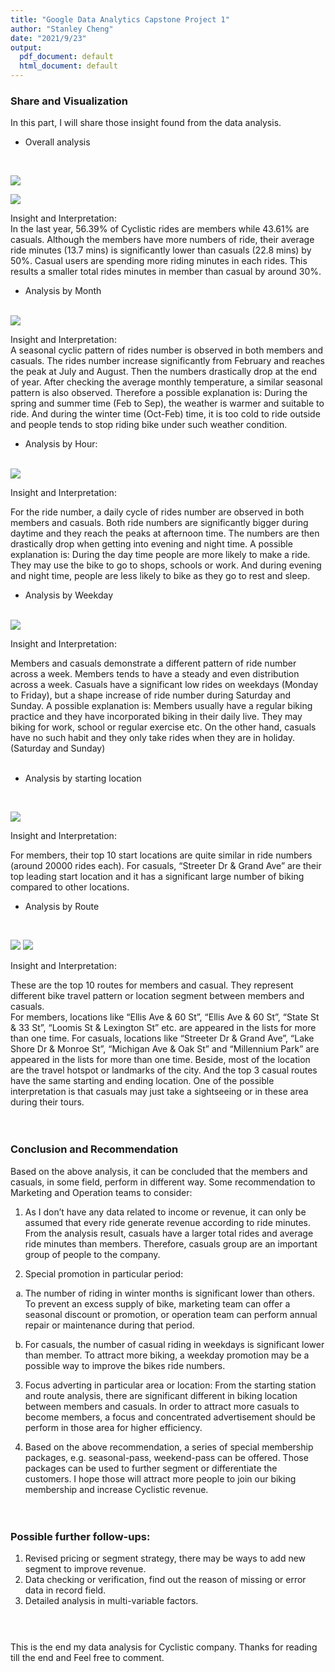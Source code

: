 ---
title: "Google Data Analytics Capstone Project 1"
author: "Stanley Cheng"
date: "2021/9/23"
output:
  pdf_document: default
  html_document: default
---

### Share and Visualization
In this part, I will share those insight found from the data analysis.

* Overall analysis 

<br>

![](C:/Users/2015002-1/Desktop/Personal/證書 Google Data Analysts/Course 8/Case 1/Graphs/overall_info_2.png)

![](C:/Users/2015002-1/Desktop/Personal/證書 Google Data Analysts/Course 8/Case 1/Graphs/overall_info_1.png)

 
Insight and Interpretation: \
In the last year, 56.39% of Cyclistic rides are members while 43.61% are casuals. Although the members have more numbers of ride, their average ride minutes (13.7 mins) is significantly lower than casuals (22.8 mins) by 50%. Casual users are spending more riding minutes in each rides. This results a smaller total rides minutes in member than casual by around 30%.
<br>

* Analysis by Month

<br>
![](C:/Users/2015002-1/Desktop/Personal/證書 Google Data Analysts/Course 8/Case 1/Graphs/month_1.png)
 
Insight and Interpretation: \
A seasonal cyclic pattern of rides number is observed in both members and casuals. The rides number increase significantly from February and reaches the peak at July and August. Then the numbers drastically drop at the end of year. 
After checking the average monthly temperature, a similar seasonal pattern is also observed. Therefore a possible explanation is: During the spring and summer time (Feb to Sep), the weather is warmer and suitable to ride. And during the winter time (Oct-Feb) time, it is too cold to ride outside and people tends to stop riding bike under such weather condition. 
<br>



* Analysis by Hour:

<br>
![](C:/Users/2015002-1/Desktop/Personal/證書 Google Data Analysts/Course 8/Case 1/Graphs/hour_1.png) 

Insight and Interpretation: \ 

For the ride number, a daily cycle of rides number are observed in both members and casuals. Both ride numbers are significantly bigger during daytime and they reach the peaks at afternoon time. The numbers are then drastically drop when getting into evening and night time. 
A possible explanation is: During the day time people are more likely to make a ride. They may use the bike to go to shops, schools or work. And during evening and night time, people are less likely to bike as they go to rest and sleep. 
<br>

* Analysis by Weekday 

<br>
![](C:/Users/2015002-1/Desktop/Personal/證書 Google Data Analysts/Course 8/Case 1/Graphs/weekday_1.png)

Insight and Interpretation: \

Members and casuals demonstrate a different pattern of ride number across a week. Members tends to have a steady and even distribution across a week. Casuals have a significant low rides on weekdays (Monday to Friday), but a shape increase of ride number during Saturday and Sunday. A possible explanation is: Members usually have a regular biking practice and they have incorporated biking in their daily live. They may biking for work, school or regular exercise etc. On the other hand, casuals have no such habit and they only take rides when they are in holiday. (Saturday and Sunday)   
<br>

* Analysis by starting location

<br>

![](C:/Users/2015002-1/Desktop/Personal/證書 Google Data Analysts/Course 8/Case 1/Graphs/station_compare.png) 
 
Insight and Interpretation: \

For members, their top 10 start locations are quite similar in ride numbers (around 20000 rides each). For casuals, “Streeter Dr & Grand Ave” are their top leading start location and it has a significant large number of biking compared to other locations. 
<br> 

* Analysis by Route 

<br>

![](C:/Users/2015002-1/Desktop/Personal/證書 Google Data Analysts/Course 8/Case 1/Graphs/route_1.png) 
![](C:/Users/2015002-1/Desktop/Personal/證書 Google Data Analysts/Course 8/Case 1/Graphs/route_2.png)
 
Insight and Interpretation: \

These are the top 10 routes for members and casual. They represent different bike travel pattern or location segment between members and casuals.  
For members, locations like “Ellis Ave & 60 St”, “Ellis Ave & 60 St”, “State St & 33 St”, “Loomis St & Lexington St” etc. are appeared in the lists for more than one time.
For casuals, locations like “Streeter Dr & Grand Ave”, “Lake Shore Dr & Monroe St”, “Michigan Ave & Oak St” and “Millennium Park” are appeared in the lists for more than one time. Beside, most of the location are the travel hotspot or landmarks of the city. And the top 3 casual routes have the same starting and ending location. One of the possible interpretation is that casuals may just take a sightseeing or in these area during their tours. <br>
<br>
<br>


### Conclusion and Recommendation
Based on the above analysis, it can be concluded that the members and casuals, in some field, perform in different way. Some recommendation to Marketing and Operation teams to consider: \

1.	As I don’t have any data related to income or revenue, it can only be assumed that every ride generate revenue according to ride minutes. From the analysis result, casuals have a larger total rides and average ride minutes than members. Therefore, casuals group are an important group of people to the company.   \

2.	Special promotion in particular period: \

(a)	The number of riding in winter months is significant lower than others. To prevent an excess supply of bike, marketing team can offer a seasonal discount or promotion, or operation team can perform annual repair or maintenance during that period.\

(b)	For casuals, the number of casual riding in weekdays is significant lower than member. To attract more biking, a weekday promotion may be a possible way to improve the bikes ride numbers.\

3.	Focus adverting in particular area or location: From the starting station and route analysis, there are significant different in biking location between members and casuals. In order to attract more casuals to become members, a focus and concentrated advertisement should be perform in those area for higher efficiency.\

4.	Based on the above recommendation, a series of special membership packages, e.g. seasonal-pass, weekend-pass can be offered. Those packages can be used to further segment or differentiate the customers. I hope those will attract more people to join our biking membership and increase Cyclistic revenue. 
<br>
<br>
<br>

### Possible further follow-ups:
1.	Revised pricing or segment strategy, there may be ways to add new segment to improve revenue.
2.	Data checking or verification, find out the reason of missing or error data in record field.
3.	Detailed analysis in multi-variable factors. 
<br>
<br>
<br>

### 

This is the end my data analysis for Cyclistic company. Thanks for reading till the end and Feel free to comment. 



